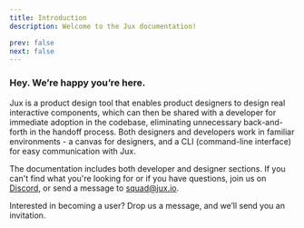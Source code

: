 ```yaml
---
title: Introduction
description: Welcome to the Jux documentation!

prev: false
next: false
---
```



### **Hey. We’re happy you’re here.**

Jux is a product design tool that enables product designers to design real interactive components, which can then be shared with a developer for immediate adoption in the codebase, eliminating unnecessary back-and-forth in the handoff process. 
Both designers and developers work in familiar environments - a canvas for designers, and a CLI (command-line interface) for easy communication with Jux.

The documentation includes both developer and designer sections. If you can't find what you're looking for or if you have questions, join us on [Discord](https://discord.gg/BSXsahmyVQ), or send a message to [squad@jux.io](mailto:squad@jux.io).

Interested in becoming a user? Drop us a message, and we’ll send you an invitation.

<br/>

<CardGrid>
  <LinkCard
    title="Designers"
    description="Learn how to use Jux Editor."
    href={'/designers/quickstart'}
  />
  <LinkCard
    title="Developers"
    description="Learn how to setup Jux in your codebase."
    href={'/developers/quickstart'}
  />
</CardGrid>